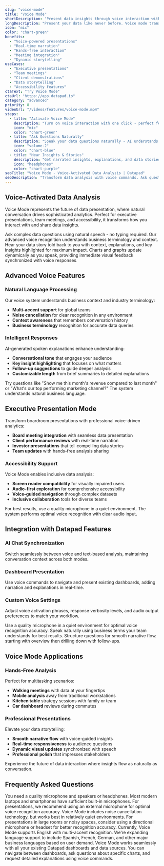 ```yaml
---
slug: "voice-mode"
title: "Voice Mode"
shortDescription: "Present data insights through voice interaction with real-time updates."
longDescription: "Present your data like never before. Voice mode transforms your dashboards into interactive presentations with real-time narration, perfect for meetings, presentations, or hands-free data exploration."
icon: "mic"
color: "chart-green"
benefits:
  - "Voice-powered presentations"
  - "Real-time narration"
  - "Hands-free interaction"
  - "Meeting integration"
  - "Dynamic storytelling"
useCases:
  - "Executive presentations"
  - "Team meetings"
  - "Client demonstrations"
  - "Data storytelling"
  - "Accessibility features"
ctaText: "Try Voice Mode"
ctaUrl: "https://app.datapad.io"
category: "advanced"
priority: 8
videoUrl: "/videos/features/voice-mode.mp4"
steps:
  - title: "Activate Voice Mode"
    description: "Turn on voice interaction with one click - perfect for presentations and meetings."
    icon: "mic"
    color: "chart-green"
  - title: "Ask Questions Naturally"
    description: "Speak your data questions naturally - AI understands context and follow-up questions."
    icon: "volume-2"
    color: "chart-blue"
  - title: "Hear Insights & Stories"
    description: "Get narrated insights, explanations, and data stories that engage your audience."
    icon: "headphones"
    color: "chart-purple"
seoTitle: "Voice Mode - Voice-Activated Data Analysis | Datapad"
seoDescription: "Transform data analysis with voice commands. Ask questions naturally and hear insights narrated back with real-time visual updates. Perfect for presentations."
---
```


## Voice-Activated Data Analysis

Voice Mode represents the future of data presentation, where natural conversation drives sophisticated analytics. Perfect for executive presentations, team meetings, and accessibility, it transforms how you interact with and share data insights.

<FeatureItem icon="mic" title="Natural Voice Commands">Ask complex data questions using natural speech - no typing required. Our advanced voice recognition understands business terminology and context.</FeatureItem>
<FeatureItem icon="volume-2" title="Intelligent Narration">Hear your data story told back to you with context, explanations, and key insights highlighted for maximum impact.</FeatureItem>
<FeatureItem icon="chart-bar" title="Visual Synchronization">Charts and graphs update dynamically as you speak, providing immediate visual feedback synchronized with voice responses.</FeatureItem>

## Advanced Voice Features

### Natural Language Processing
Our voice system understands business context and industry terminology:

- **Multi-accent support** for global teams
- **Noise cancellation** for clear recognition in any environment  
- **Context awareness** that remembers conversation history
- **Business terminology** recognition for accurate data queries

### Intelligent Responses
AI-generated spoken explanations enhance understanding:

- **Conversational tone** that engages your audience
- **Key insight highlighting** that focuses on what matters
- **Follow-up suggestions** to guide deeper analysis
- **Customizable length** from brief summaries to detailed explanations

<InfoItem title="Voice Command Examples">Try questions like "Show me this month's revenue compared to last month" or "What's our top performing marketing channel?" The system understands natural business language.</InfoItem>

## Executive Presentation Mode

Transform boardroom presentations with professional voice-driven analytics:

- **Board meeting integration** with seamless data presentation
- **Client performance reviews** with real-time narration
- **Investor presentations** that tell compelling data stories
- **Team updates** with hands-free analysis sharing

### Accessibility Support

Voice Mode enables inclusive data analysis:

- **Screen reader compatibility** for visually impaired users
- **Audio-first exploration** for comprehensive accessibility
- **Voice-guided navigation** through complex datasets
- **Inclusive collaboration** tools for diverse teams

<WarningItem title="Audio Setup">For best results, use a quality microphone in a quiet environment. The system performs optimal voice recognition with clear audio input.</WarningItem>

## Integration with Datapad Features

### AI Chat Synchronization
Switch seamlessly between voice and text-based analysis, maintaining conversation context across both modes.

### Dashboard Presentation
Use voice commands to navigate and present existing dashboards, adding narration and explanations in real-time.

### Custom Voice Settings
Adjust voice activation phrases, response verbosity levels, and audio output preferences to match your workflow.

<StepItem number="1" title="Environment Setup">Use a quality microphone in a quiet environment for optimal voice recognition accuracy.</StepItem>
<StepItem number="2" title="Clear Communication">Speak naturally using business terms your team understands for best results.</StepItem>
<StepItem number="3" title="Presentation Flow">Structure questions for smooth narrative flow, starting with overview then drilling down with follow-ups.</StepItem>

## Voice Mode Applications

### Hands-Free Analysis
Perfect for multitasking scenarios:

- **Walking meetings** with data at your fingertips
- **Mobile analysis** away from traditional workstations
- **Kitchen table** strategy sessions with family or team
- **Car dashboard** reviews during commutes

### Professional Presentations
Elevate your data storytelling:

- **Smooth narrative flow** with voice-guided insights
- **Real-time responsiveness** to audience questions
- **Dynamic visual updates** synchronized with speech
- **Professional polish** that impresses stakeholders

Experience the future of data interaction where insights flow as naturally as conversation.

## Frequently Asked Questions

<InfoItem title="What equipment do I need for Voice Mode?">You need a quality microphone and speakers or headphones. Most modern laptops and smartphones have sufficient built-in microphones. For presentations, we recommend using an external microphone for optimal voice recognition accuracy.</InfoItem>
<InfoItem title="Does Voice Mode work in noisy environments?">Voice Mode includes noise cancellation technology, but works best in relatively quiet environments. For presentations in large rooms or noisy spaces, consider using a directional microphone or headset for better recognition accuracy.</InfoItem>
<InfoItem title="Can I use Voice Mode in different languages?">Currently, Voice Mode supports English with multi-accent recognition. We're expanding language support to include Spanish, French, German, and other major business languages based on user demand.</InfoItem>
<InfoItem title="How does Voice Mode integrate with existing dashboards?">Voice Mode works seamlessly with all your existing Datapad dashboards and data sources. You can navigate between dashboards, ask questions about specific charts, and request detailed explanations using voice commands.</InfoItem>
